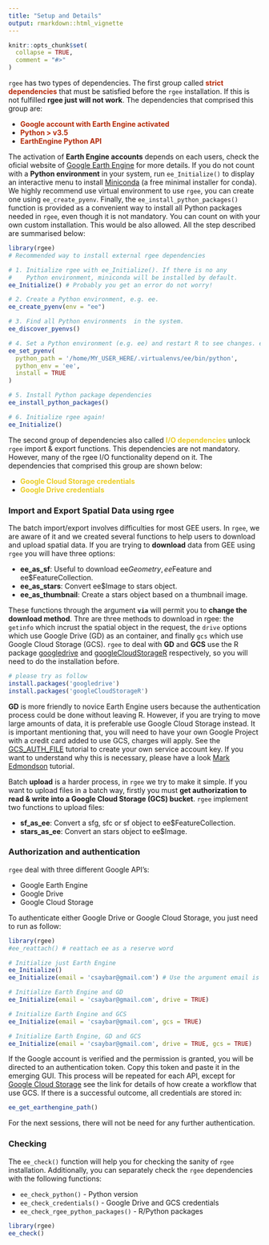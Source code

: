 ```yaml
---
title: "Setup and Details"
output: rmarkdown::html_vignette
---
```


```r
knitr::opts_chunk$set(
  collapse = TRUE,
  comment = "#>"
)
```


`rgee` has two types of dependencies. The first group called <span style="color:#b52b09">**strict dependencies**</span> that must be satisfied 
before the `rgee` installation. If this is not fulfilled 
**rgee just will not work**. The dependencies that comprised this group are:

- <span style="color:#b52b09"><b>
    Google account with Earth Engine activated
  </b></span>
- <span style="color:#b52b09"><b>
    Python > v3.5
  </b></span>
- <span style="color:#b52b09"><b>
    EarthEngine Python API
  </b></span>

The activation of **Earth Engine accounts** depends on each users, check
the oficial website of [Google Earth Engine](https://earthengine.google.com/) 
for more details. If you do not count with a **Python environment** in 
your system, run `ee_Initialize()` to display an interactive menu to install [Miniconda](https://docs.conda.io/en/latest/miniconda.html) (a free minimal 
installer for conda). We highly recommend use virtual environment to use
`rgee`, you can create one using `ee_create_pyenv`. Finally, the `ee_install_python_packages()` function is provided as a convenient way to
install all Python packages needed in `rgee`, even though it is not mandatory. 
You can count on with your own custom installation. This would be also allowed.
All the step described are summarised below:

```r
library(rgee)
# Recommended way to install external rgee dependencies 

# 1. Initialize rgee with ee_Initialize(). If there is no any
#    Python environment, miniconda will be installed by default.
ee_Initialize() # Probably you get an error do not worry!

# 2. Create a Python environment, e.g. ee.
ee_create_pyenv(env = "ee")

# 3. Find all Python environments  in the system.
ee_discover_pyenvs()

# 4. Set a Python environment (e.g. ee) and restart R to see changes. e.g
ee_set_pyenv(
  python_path = '/home/MY_USER_HERE/.virtualenvs/ee/bin/python',
  python_env = 'ee',
  install = TRUE
)

# 5. Install Python package dependencies
ee_install_python_packages()

# 6. Initialize rgee again!
ee_Initialize()
```


The second group of dependencies also called 
<span style="color:#ebcd26"><b>I/O dependencies</b></span> unlock `rgee` 
import & export functions. This dependencies are not mandatory. However, many
of the rgee I/O functionality depend on it. The dependencies that comprised this
group are shown below:

- <span style="color:#ebcd26">**Google Cloud Storage credentials**</span>
- <span style="color:#ebcd26">**Google Drive credentials**</span>

### Import and Export Spatial Data using rgee

The batch import/export involves difficulties for most GEE users. In `rgee`, we are aware of it and we created several functions to help users to download and upload spatial data. If you are trying to **download** data from GEE using `rgee` you will have three options:

- **ee_as_sf**: Useful to download ee$Geometry, ee$Feature and ee$FeatureCollection.
- **ee_as_stars**: Convert ee$Image to stars object.
- **ee_as_thumbnail**: Create a stars object based on a thumbnail image.

These functions through the argument **`via`** will permit you to **change the download method**. Thre are three methods to download in rgee: the `getinfo` which incrust the spatial object in the request, the `drive` options which use Google Drive (GD) as an container, and finally `gcs`  which use Google Cloud Storage (GCS). `rgee` to deal with **GD** and **GCS** use the R package [googledrive](https://googledrive.tidyverse.org/) and  [googleCloudStorageR](http://code.markedmondson.me/googleCloudStorageR/) respectively, so you will need to do the installation before.

```r
# please try as follow
install.packages('googledrive')
install.packages('googleCloudStorageR')
```

**GD** is more friendly to novice Earth Engine users because the authentication process could be done without leaving R. However, if you are trying to move large amounts of data, it is preferable use Google Cloud Storage instead. It is important mentioning that, you will need to have your own Google Project with a credit card added to use GCS, charges will apply. See the [GCS_AUTH_FILE](http://code.markedmondson.me/googleCloudStorageR/articles/googleCloudStorageR.html) tutorial to create your own service account key. If you want to understand why this is necessary, please have a look [Mark Edmondson](http://code.markedmondson.me/googleCloudStorageR/articles/googleCloudStorageR.html) tutorial.

Batch **upload** is a harder process, in `rgee` we try to make it simple. If you want to upload files in a batch way, firstly you must **get authorization to read & write into a Google Cloud Storage (GCS) bucket**. `rgee` implement two functions to upload files:

- **sf_as_ee**: Convert a sfg, sfc or sf object to ee$FeatureCollection.
- **stars_as_ee**: Convert an stars object to ee$Image.

### Authorization and authentication

`rgee` deal with three different Google API's:

- Google Earth Engine
- Google Drive
- Google Cloud Storage

To authenticate either Google Drive or Google Cloud Storage, you just need to run as follow:

```r
library(rgee)
#ee_reattach() # reattach ee as a reserve word

# Initialize just Earth Engine
ee_Initialize()
ee_Initialize(email = 'csaybar@gmail.com') # Use the argument email is not mandatory

# Initialize Earth Engine and GD
ee_Initialize(email = 'csaybar@gmail.com', drive = TRUE)

# Initialize Earth Engine and GCS
ee_Initialize(email = 'csaybar@gmail.com', gcs = TRUE)

# Initialize Earth Engine, GD and GCS
ee_Initialize(email = 'csaybar@gmail.com', drive = TRUE, gcs = TRUE)
```

If the Google account is verified and the permission is granted, you will be directed to an authentication token. Copy this token and paste it in the emerging GUI. This process will be repeated for each API, except for [Google Cloud Storage](http://code.markedmondson.me/googleCloudStorageR/articles/googleCloudStorageR.html) see the link for details of how create a workflow that use GCS. If there is a successful outcome, all credentials are stored in:

```r
ee_get_earthengine_path()
```

For the next sessions, there will not be need for any further authentication.

### Checking

The `ee_check()` function will help you for checking the sanity of `rgee` installation. Additionally, you can separately check the `rgee` dependencies with the following functions:

- `ee_check_python()` - Python version
- `ee_check_credentials()` - Google Drive and GCS credentials
- `ee_check_rgee_python_packages()` - R/Python packages

```r
library(rgee)
ee_check()
```
